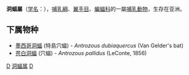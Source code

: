 {{Unreferenced|time=2019-03-31T10:34:19+00:00}}
{{Automatic taxobox
| taxon = Antrozous
| authority = H. Allen, 1862
| image =Antrozous pallidus.jpg
| image_caption =蒼白洞蝠（''Antrozous pallidus''）
}}

'''洞蝠屬'''（[[学名|学名]]：{{lang|la|''Antrozous''}}），[[哺乳綱|哺乳綱]]、[[翼手目|翼手目]]、[[蝙蝠科|蝙蝠科]]的一屬[[哺乳動物|哺乳動物]]，生存在亚洲。

==下属物种==
* [[墨西哥洞蝠|墨西哥洞蝠]] (特島穴蝠) - ''Antrozous dubiaquercus'' (Van Gelder's bat)
* [[苍白洞蝠|苍白洞蝠]] (穴蝠) - ''Antrozous pallidus'' (LeConte, 1856)

{{Taxonbar|from=Q10734383}}

[[Category:蝙蝠科|D]]
[[Category:洞蝠属|]]
[[Category:_1862年描述的分类群|D]]


{{哺乳动物小作品}}